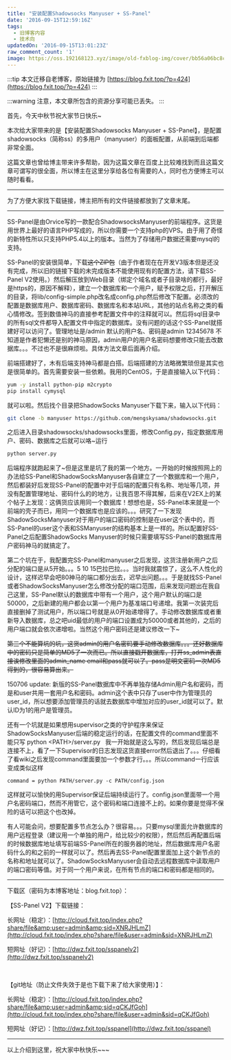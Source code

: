 ```yaml
---
title: "安装配置Shadowsocks Manyuser + SS-Panel"
date: '2016-09-15T12:59:16Z'
tags:
  - 旧博客内容
  - 技术向
updatedOn: '2016-09-15T13:01:23Z'
raw_comment_count: '1'
image: https://oss.192168123.xyz/image/old-fxblog-img/cover/bb56a06bc8c4465131df7c0788360fdd.jpg
---
```


:::tip
本文迁移自老博客，原始链接为 [https://blog.fxit.top/?p=424](https://blog.fxit.top/?p=424)
:::

:::warning
注意，本文章所包含的资源分享可能已丢失。
:::

首先，今天中秋节祝大家节日快乐~

本次给大家带来的是【安装配置Shadowsocks Manyuser + SS-Panel】，是配置shadowsocks（简称ss）的多用户（manyuser）的面板配置，从前端到后端都非常全面。

这篇文章也曾给博主带来许多帮助，因为这篇文章在百度上比较难找到而且这篇文章可谓写的很全面，所以博主在这里分享给各位有需要的人，同时也方便博主可以随时看看。

<hr />

为了方便大家找下载链接，博主把所有的文件链接都放到了文章末尾。

<hr />

SS-Panel是由Orvice写的一款配合ShadowsocksManyuser的前端程序。这货是用世界上最好的语言PHP写成的，所以你需要一个支持php的VPS。由于用了奇怪的新特性所以只支持PHP5.4以上的版本。当然为了存储用户数据还需要mysql的支持。

SS-Panel的安装很简单，下载<del>这个ZIP包</del>（由于作者现在在开发V3版本但是还没有完成，所以旧的链接下载的未完成版本不能使用现有的配置方法，请下载SS-Panel V2使用。）然后解压放到Web目录（绑定个域名或者子目录啥的都行，最好是https的，原因不解释），建立一个数据库和一个用户，赋予权限之后，打开解压的目录，将lib/config-simple.php改名成config.php然后修改下配置。必须改的配置是数据库用户、数据库密码、数据库名和本站URL，其他的站点名称之类的看心情修改。签到数值神马的直接参考配置文件中的注释就可以。然后将sql目录中的所有sql文件都导入配置文件中指定的数据库。没有问题的话这个SS-Panel就搭建好可以访问了。管理地址是/admin 默认的用户名、密码是admin 12345678 不知道是作者犯懒还是别的神马原因，admin用户的用户名密码想要修改只能去改数据库。。。不过也不是很麻烦啦。具体方法文章后面再介绍。

前端搭建好了，木有后端支持神马都是白搭。后端搭建的方法略微繁琐但是其实也是很简单的。首先需要安装一些依赖。我用的CentOS，于是直接输入以下代码：

```bash
yum -y install python-pip m2crypto
pip install cymysql
```

就可以啦。然后找个目录把ShadowSocks Manyuser下载下来，输入以下代码：


```bash
git clone -b manyuser https://github.com/mengskysama/shadowsocks.git
```

之后进入目录shadowsocks/shadowsocks里面，修改Config.py，指定数据库用户、密码、数据库之后就可以咯~运行


```bash
python server.py
```


后端程序就跑起来了~但是这里是坑了我的第一个地方。一开始的时候按照网上的办法给SS-Panel和ShadowSocksManyuser各自建立了一个数据库和一个用户，然后都装好后发现SS-Panel的配置中对于后端的配置只有名称、地址等几项，并没有配置管理地址、密码什么的的地方，让我百思不得其解，后来在V2EX上的某个帖子上发现：这俩货应该用同一个数据库！想想也是，SS-Panel本来就是一个前端的壳子而已，用同一个数据库也是应该的。。。研究了一下发现ShadowSocksManyuser对于用户的端口密码的控制是在user这个表中的，而SS-Panel的user这个表和SSManyuser的结构基本上是一样的。所以配置好SS-Panel之后配置ShadowSocks Manyuser的时候只需要填写SS-Panel的数据库用户密码神马的就搞定了。

第二个坑在于，我配置完SS-Panel和manyuser之后发现，这货注册新用户之后分配的端口是从5开始。。。5 10 15巴拉巴拉。。。当时我就震惊了，这么不人性化的设计，这样迟早会吧80神马的端口都分出去，迟早出问题。。。于是就找SS-Panel或者ShadowSocksManyuser怎么修改分配的端口范围，后来发现问题出在我自己这里，SS-Panel默认的数据库中带有一个用户，这个用户默认的端口是50000，之后新建的用户都会以第一个用户为基准端口号递增。我第一次装完后直接删掉了测试用户，所以端口号就是从0开始递增得了。手动修改数据库或者重新导入数据库，总之吧uid最低的用户的端口设置成为50000或者其他的，之后的用户端口就会依次递增啦。当然这个用户密码还是建议修改一下~

<del>第三个不能算坑的坑，这货admin的用户名密码要手动修改数据库。。。还好数据库中的密码只是简单的MD5了一次而已。所以直接戳开数据库，打开ss_admin表直接诶修改里面的admin_name email和pass就可以了。pass是明文密码一次MD5得到的，很容易算出来。</del>

150706 update: 新版的SS-Panel数据库中不再单独存储Admin用户名和密码，而是和user共用一套用户名和密码。admin这个表中只存了user中作为管理员的user_id，所以想要添加管理员的话就去数据库中增加对应的user_id就可以了。默认ID为1的用户是管理员。

还有一个坑就是如果想用supervisor之类的守护程序来保证ShadowSocksManyuser后端的稳定运行的话，在配置文件的command里面不能只写 python &lt;PATH&gt;/server.py   我一开始就是这么写的，然后发现后端总是连接不上，看了一下Supervisor的日志发现这货直接error然后退出了。。。仔细看了看wiki之后发现command里面要加一个参数才行。。。所以command一行应该变成类似这样

```
command = python PATH/server.py -c PATH/config.json
```

这样就可以愉快的用Supervisor保证后端持续运行了。config.json里面带一个用户名密码端口，然而不用管它，这个密码和端口连接不上的。如果你要是觉得不保险的话可以把这个也改掉。

有人可能会问，想要配置多节点怎么办？很容易。。。只要mysql里面允许数据库的用户远程登录（建议用一个单独的用户，给比较少的权限），然后然后再配置后端的时候数据库地址填写前端SS-Panel所在的服务器的地址，然后数据库用户名密码什么的和之前的一样就可以了。然后再去SS-Panel配置里面加上这个新节点的名称和地址就可以了。ShadowSocksManyuser会自动去远程数据库中读取用户的端口密码等值。对于同一个用户来说，在所有节点的端口和密码都是相同的。

<hr />

下载区（密码为本博客地址：blog.fxit.top）：

【SS-Panel V2】下载链接：

长网址（稳定）：[http://cloud.fxit.top/index.php?share/file&amp;user=admin&amp;sid=XNRJHLmZ](http://cloud.fxit.top/index.php?share/file&user=admin&sid=XNRJHLmZ)

短网址（好记）：[http://dwz.fxit.top/sspanelv2](http://dwz.fxit.top/sspanelv2)

&nbsp;

【git地址（防止文件失效于是也下载下来了给大家使用）】：

长网址（稳定）：[http://cloud.fxit.top/index.php?share/file&amp;user=admin&amp;sid=qCKJfGoh](http://cloud.fxit.top/index.php?share/file&user=admin&sid=qCKJfGoh)

短网址（好记）：[http://dwz.fxit.top/sspanel](http://dwz.fxit.top/sspanel)

<hr />

以上介绍到这里，祝大家中秋快乐~~~
